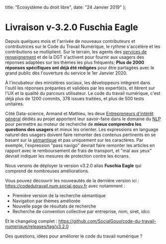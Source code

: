 
  title: "Ecosystème du droit libre",
  date: "24 Janvier 2019"
};

<LayoutCDTN meta={meta}>

# Livraison v-3.2.0 Fuschia Eagle

Depuis quelques mois et l'arrivée de nouveaux contributeurs et contributrices sur le Code du Travail Numérique, le rythme s'accélère et les contributions se mutliplient. Sur le terrain, les agents des [services de renseignement](http://direccte.gouv.fr) et de la DGT s'activent pour fournir aux usagers des réponses adaptées sur les thèmes les plus fréquents; **Plus de 2000 réponses spécifiques ont déjà été rédigées** pour être partagées avec le grand public dès l'ouverture du service le 1er Janvier 2020.

À l'incubateur des ministères sociaux, les développeurs intègrent dans l'outil les réponses préparées et validées par les expert(e)s, et itèrent sur l'UX et la qualité du parcours utilisateur. Le code du travail numérique, c'est déjà plus de 1200 commits, 378 issues traitées, et plus de 500 tests unitaires.

Côté Data-science, Armand et Mathieu, les deux [Entrepreneurs d'intérêt général](https://entrepreneur-interet-general.etalab.gouv.fr/) dédiés au projet apportent leur savoir-faire dans le domaine du [NLP](https://fr.wikipedia.org/wiki/Traitement_automatique_du_langage_naturel) pour permettre au moteur de recherche de **mieux comprendre les questions des usagers** et mieux les orienter. Les expressions en language naturel des usagers doivent faire remonter des contenus pertinents en se basant sur la [sémantique](https://fr.wikipedia.org/wiki/Recherche_s%C3%A9mantique) et pas uniquement sur les caractères. Par exemple, l'expression "pass navigo" devrait faire remonter les articles en rapport avec le remboursement de frais de transport, et "mal aux yeux" devrait indiquer les mesures de protection contre les écrans.

Nous venons de déployer la version v3.2.0 alias **Fuschia Eagle** qui comprend de nombreuses améliorations.

Vous pouvez découvrir les nouveautés de la dernière version ici : https://codedutravail.num.social.gouv.fr avec notamment :

- Première version de la recherche sémantique
- Navigation par thèmes améliorée
- Nouvelle page de résultats de recherche
- Recherche de convention collective par entreprise, nom, siret, idcc

Et le changelog complet : https://github.com/SocialGouv/code-du-travail-numerique/releases/tag/v3.2.0

Des questions, idées pour améliorer le code du travail numérique ?

</LayoutCDTN>
